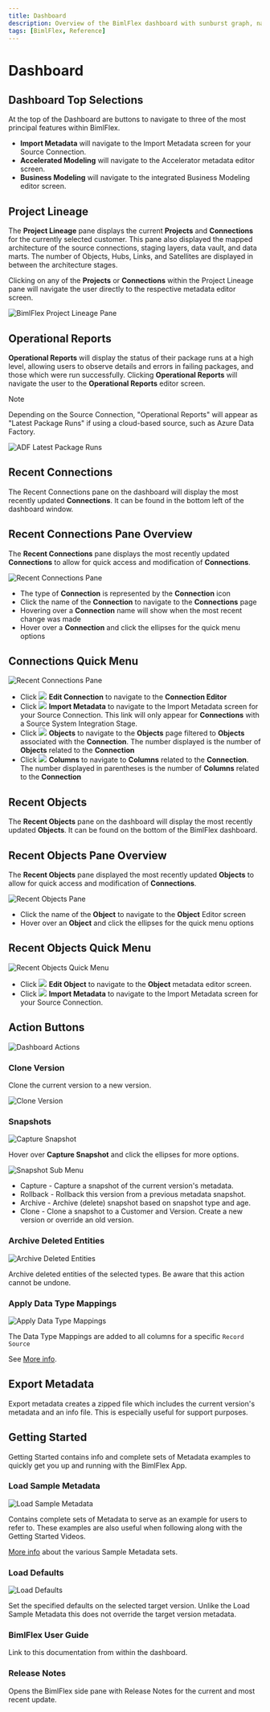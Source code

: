 ```yaml
---
title: Dashboard
description: Overview of the BimlFlex dashboard with sunburst graph, navigation, menus, and loading data
tags: [BimlFlex, Reference]
---
```



# Dashboard

<InclHeaderDashboard />

## Dashboard Top Selections

At the top of the Dashboard are buttons to navigate to three of the most principal features within BimlFlex.

- **Import Metadata** will navigate to the Import Metadata screen for your Source Connection.  
- **Accelerated Modeling** will navigate to the Accelerator metadata editor screen.  
- **Business Modeling** will navigate to the integrated Business Modeling editor screen.

## Project Lineage

The **Project Lineage** pane displays the current **Projects** and **Connections** for the currently selected customer.
This pane also displayed the mapped architecture of the source connections, staging layers, data vault, and data marts.
The number of Objects, Hubs, Links, and Satellites are displayed in between the architecture stages.

Clicking on any of the **Projects** or **Connections** within the Project Lineage pane will navigate the user directly to the respective metadata editor screen.

![BimlFlex Project Lineage Pane](images/bfx-project-lineage-pane.png "BimlFlex Project Lineage Pane")

## Operational Reports

**Operational Reports** will display the status of their package runs at a high level, allowing users to observe details and errors in failing packages, and those which were run successfully. Clicking **Operational Reports** will navigate the user to the **Operational Reports** editor screen.

>[!NOTE]
> Depending on the Source Connection, "Operational Reports" will appear as "Latest Package Runs" if using a cloud-based source, such as Azure Data Factory.
>
> ![ADF Latest Package Runs](images/bfx-dashboard-latest-runs.png "ADF Latest Package Runs")

## Recent Connections

The Recent Connections pane on the dashboard will display the most recently updated **Connections**. It can be found in the bottom left of the dashboard window.

## Recent Connections Pane Overview

The **Recent Connections** pane displays the most recently updated **Connections** to allow for quick access and modification of **Connections**.

![Recent Connections Pane](images/dashboard-recent-connections.64527.png "Connection Pane Overview")

- The type of **Connection** is represented by the **Connection** icon
- Click the name of the **Connection** to navigate to the **Connections** page
- Hovering over a **Connection** name will show when the most recent change was made
- Hover over a **Connection** and click the ellipses for the quick menu options

## Connections Quick Menu

![Recent Connections Pane](images/dashboard-recent-connections-menu.64527.png "Connection Pane Overview")

- Click <img class="icon-inline" src="images/svg-icons/connections.svg" /> **Edit Connection** to navigate to the **Connection Editor**
- Click <img class="icon-inline" src="images/svg-icons/import-metadata.svg" /> **Import Metadata** to navigate to the Import Metadata screen for your Source Connection. This link will only appear for **Connections** with a Source System Integration Stage.
- Click <img class="icon-inline" src="images/svg-icons/objects.svg" /> **Objects** to navigate to the **Objects** page filtered to **Objects** associated with the **Connection**. The number displayed is the number of **Objects** related to the **Connection**
- Click <img class="icon-inline" src="images/svg-icons/columns.svg" /> **Columns** to navigate to **Columns** related to the **Connection**. The number displayed in parentheses is the number of **Columns** related to the **Connection**

## Recent Objects

The **Recent Objects** pane on the dashboard will display the most recently updated **Objects**. It can be found on the bottom of the BimlFlex dashboard.

## Recent Objects Pane Overview

The **Recent Objects** pane displayed the most recently updated **Objects** to allow for quick access and modification of **Connections**.

![Recent Objects Pane](images/bfx-dashboard-recent-objects.png "Recent Objects Pane")

- Click the name of the **Object** to navigate to the **Object** Editor screen
- Hover over an **Object** and click the ellipses for the quick menu options

## Recent Objects Quick Menu

![Recent Objects Quick Menu](images/bfx-dashboard-recent-objects-quick-menu.png "Recent Objects Quick Menu")

- Click <img class="icon-inline" src="images/svg-icons/objects.svg" /> **Edit Object** to navigate to the **Object** metadata editor screen.
- Click <img class="icon-inline" src="images/svg-icons/import-metadata.svg" /> **Import Metadata** to navigate to the Import Metadata screen for your Source Connection.

## Action Buttons

![Dashboard Actions](images/bimlflex-app-dashboard-actions.png "Dashboard Actions")

### Clone Version

Clone the current version to a new version.

<img
    src="images/bimlflex-app-dashboard-clone-version.png"
    class="bordered-image"
    title="Clone Version"
/>

### Snapshots

<img
    src="images/bimlflex-app-dashboard-snapshots.png"
    class="bordered-image"
    title="Capture Snapshot"
/>

Hover over **Capture Snapshot** and click the ellipses for more options.

<img
    src="images/bimlflex-app-dashboard-snapshots-submenu.png"
    class="bordered-image"
    title="Snapshot Sub Menu"
/>

* Capture - Capture a snapshot of the current version's metadata.
* Rollback - Rollback this version from a previous metadata snapshot.
* Archive - Archive (delete) snapshot based on snapshot type and age.
* Clone - Clone a snapshot to a Customer and Version. Create a new version or override an old version.

### Archive Deleted Entities

<img
    src="images/bimlflex-app-dashboard-archive-entities.png"
    class="bordered-image"
    title="Archive Deleted Entities"
/>

Archive deleted entities of the selected types. Be aware that this action cannot be undone.

### Apply Data Type Mappings

<img
    src="images/bimlflex-app-dashboard-apply-data-type-mappings.png"
    class="bordered-image"
    title="Apply Data Type Mappings"
/>

The Data Type Mappings are added to all columns for a specific `Record Source`

See [More info](data-type-mappings.md).

## Export Metadata

Export metadata creates a zipped file which includes the current version's metadata and an info file. This is especially useful for support purposes.

## Getting Started

Getting Started contains info and complete sets of Metadata examples to quickly get you up and running with the BimlFlex App.

### Load Sample Metadata

<img
    src="images/bimlflex-app-dashboard-sample-metadata.png"
    class="bordered-image"
    title="Load Sample Metadata"
/>

Contains complete sets of Metadata to serve as an example for users to refer to. These examples are also useful when following along with the Getting Started Videos.

[More info](bimlflex-sample-metadata) about the various Sample Metadata sets.

### Load Defaults

<img
    src="images/bimlflex-app-dashboard-load-defaults.png"
    class="bordered-image"
    title="Load Defaults"
/>

Set the specified defaults on the selected target version. Unlike the Load Sample Metadata this does not override the target version metadata.

### BimlFlex User Guide

Link to this documentation from within the dashboard.

### Release Notes

Opens the BimlFlex side pane with Release Notes for the current and most recent update.